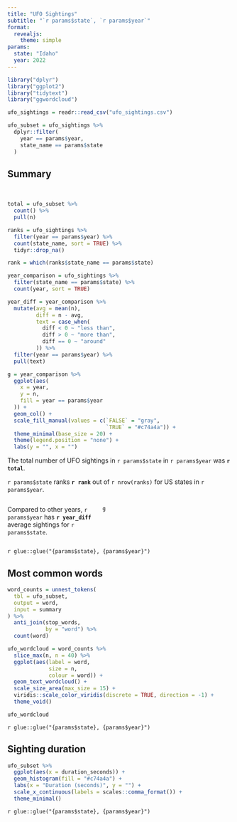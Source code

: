 ```yaml
---
title: "UFO Sightings"
subtitle: "`r params$state`, `r params$year`"
format: 
  revealjs:
    theme: simple
params:
  state: "Idaho"
  year: 2022
---
```


```r
library("dplyr")
library("ggplot2")
library("tidytext")
library("ggwordcloud")

ufo_sightings = readr::read_csv("ufo_sightings.csv")
```

```r
ufo_subset = ufo_sightings %>% 
  dplyr::filter(
    year == params$year,
    state_name == params$state
  )
```

## Summary

<br>

```r
total = ufo_subset %>% 
  count() %>% 
  pull(n)

ranks = ufo_sightings %>% 
  filter(year == params$year) %>% 
  count(state_name, sort = TRUE) %>% 
  tidyr::drop_na()

rank = which(ranks$state_name == params$state)

year_comparison = ufo_sightings %>%
  filter(state_name == params$state) %>%
  count(year, sort = TRUE) 

year_diff = year_comparison %>% 
  mutate(avg = mean(n),
         diff = n - avg,
         text = case_when(
           diff < 0 ~ "less than",
           diff > 0 ~ "more than",
           diff == 0 ~ "around"
         )) %>% 
  filter(year == params$year) %>% 
  pull(text)

g = year_comparison %>%
  ggplot(aes(
    x = year,
    y = n,
    fill = year == params$year
  )) +
  geom_col() +
  scale_fill_manual(values = c(`FALSE` = "gray",
                               `TRUE` = "#c74a4a")) +
  theme_minimal(base_size = 20) +
  theme(legend.position = "none") +
  labs(y = "", x = "")
```


The total number of UFO sightings in `r params$state` in `r params$year` was **`r total`**.

`r params$state` ranks **`r rank`** out of `r nrow(ranks)` for US states in `r params$year`.


:::: {.columns}

::: {.column width="40%"}

Compared to other years, `r params$year` has **`r year_diff`** average sightings for `r params$state`.

:::

::: {.column width="60%"}
```r
g
```
:::

::::

::: {.footer .topic-footer}
`r glue::glue("{params$state}, {params$year}")`
:::


## Most common words

```r
word_counts = unnest_tokens(
  tbl = ufo_subset,
  output = word,
  input = summary
) %>% 
  anti_join(stop_words,
            by = "word") %>% 
  count(word)

ufo_wordcloud = word_counts %>%
  slice_max(n, n = 40) %>%
  ggplot(aes(label = word,
             size = n,
             colour = word)) +
  geom_text_wordcloud() +
  scale_size_area(max_size = 15) +
  viridis::scale_color_viridis(discrete = TRUE, direction = -1) +
  theme_void()

ufo_wordcloud
```

::: {.footer .topic-footer}
`r glue::glue("{params$state}, {params$year}")`
:::

## Sighting duration

```r
ufo_subset %>%
  ggplot(aes(x = duration_seconds)) +
  geom_histogram(fill = "#c74a4a") +
  labs(x = "Duration (seconds)", y = "") +
  scale_x_continuous(labels = scales::comma_format()) +
  theme_minimal()
```

::: {.footer .topic-footer}
`r glue::glue("{params$state}, {params$year}")`
:::